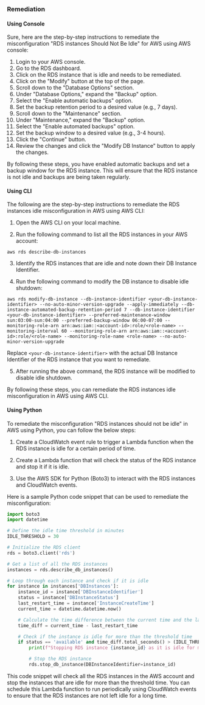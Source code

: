 ### Remediation

#### Using Console

Sure, here are the step-by-step instructions to remediate the misconfiguration "RDS instances Should Not Be Idle" for AWS using AWS console:

1. Login to your AWS console.
2. Go to the RDS dashboard.
3. Click on the RDS instance that is idle and needs to be remediated.
4. Click on the "Modify" button at the top of the page.
5. Scroll down to the "Database Options" section.
6. Under "Database Options," expand the "Backup" option.
7. Select the "Enable automatic backups" option.
8. Set the backup retention period to a desired value (e.g., 7 days).
9. Scroll down to the "Maintenance" section.
10. Under "Maintenance," expand the "Backup" option.
11. Select the "Enable automated backups" option.
12. Set the backup window to a desired value (e.g., 3-4 hours).
13. Click the "Continue" button.
14. Review the changes and click the "Modify DB Instance" button to apply the changes.

By following these steps, you have enabled automatic backups and set a backup window for the RDS instance. This will ensure that the RDS instance is not idle and backups are being taken regularly.

#### Using CLI

The following are the step-by-step instructions to remediate the RDS instances idle misconfiguration in AWS using AWS CLI:

1. Open the AWS CLI on your local machine.

2. Run the following command to list all the RDS instances in your AWS account:

```
aws rds describe-db-instances
```

3. Identify the RDS instances that are idle and note down their DB Instance Identifier.

4. Run the following command to modify the DB instance to disable idle shutdown:

```
aws rds modify-db-instance --db-instance-identifier <your-db-instance-identifier> --no-auto-minor-version-upgrade --apply-immediately --db-instance-automated-backup-retention-period 7 --db-instance-identifier <your-db-instance-identifier> --preferred-maintenance-window sun:03:00-sun:04:00 --preferred-backup-window 06:00-07:00 --monitoring-role-arn arn:aws:iam::<account-id>:role/<role-name> --monitoring-interval 60 --monitoring-role-arn arn:aws:iam::<account-id>:role/<role-name> --monitoring-role-name <role-name> --no-auto-minor-version-upgrade
```

Replace `<your-db-instance-identifier>` with the actual DB Instance Identifier of the RDS instance that you want to remediate.

5. After running the above command, the RDS instance will be modified to disable idle shutdown.

By following these steps, you can remediate the RDS instances idle misconfiguration in AWS using AWS CLI.

#### Using Python

To remediate the misconfiguration "RDS instances should not be idle" in AWS using Python, you can follow the below steps:

1. Create a CloudWatch event rule to trigger a Lambda function when the RDS instance is idle for a certain period of time.

2. Create a Lambda function that will check the status of the RDS instance and stop it if it is idle.

3. Use the AWS SDK for Python (Boto3) to interact with the RDS instances and CloudWatch events.

Here is a sample Python code snippet that can be used to remediate the misconfiguration:

```python
import boto3
import datetime

# Define the idle time threshold in minutes
IDLE_THRESHOLD = 30

# Initialize the RDS client
rds = boto3.client('rds')

# Get a list of all the RDS instances
instances = rds.describe_db_instances()

# Loop through each instance and check if it is idle
for instance in instances['DBInstances']:
    instance_id = instance['DBInstanceIdentifier']
    status = instance['DBInstanceStatus']
    last_restart_time = instance['InstanceCreateTime']
    current_time = datetime.datetime.now()

    # Calculate the time difference between the current time and the last restart time
    time_diff = current_time - last_restart_time

    # Check if the instance is idle for more than the threshold time
    if status == 'available' and time_diff.total_seconds() > (IDLE_THRESHOLD * 60):
        print(f"Stopping RDS instance {instance_id} as it is idle for more than {IDLE_THRESHOLD} minutes")

        # Stop the RDS instance
        rds.stop_db_instance(DBInstanceIdentifier=instance_id)
```

This code snippet will check all the RDS instances in the AWS account and stop the instances that are idle for more than the threshold time. You can schedule this Lambda function to run periodically using CloudWatch events to ensure that the RDS instances are not left idle for a long time.

